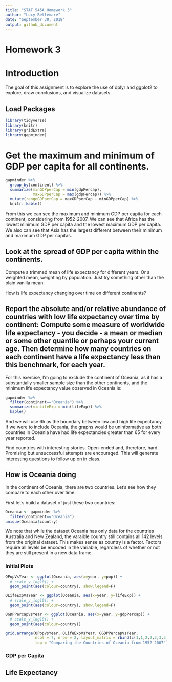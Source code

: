 ```yaml
---
title: "STAT 545A Homework 3"
author: "Lucy Bellemare"
date: "September 30, 2018"
output: github_document
---
```

# Homework 3

# Introduction

The goal of this assignment is to explore the use of dplyr and ggplot2 to explore, draw conclusions, and visualize datasets. 

## Load Packages

```r
library(tidyverse)
library(knitr)
library(gridExtra)
library(gapminder)
```

# Get the maximum and minimum of GDP per capita for all continents.

```r
gapminder %>% 
  group_by(continent) %>% 
  summarize(minGDPperCap = min(gdpPercap),
            maxGDPperCap = max(gdpPercap)) %>% 
  mutate(rangeGDPperCap = maxGDPperCap - minGDPperCap) %>% 
  knitr::kable()
```

From this we can see the maximum and minimum GDP per capita for each continent, considering from 1952-2007. We can see that Africa has the lowest minimum GDP per capita and the lowest maximum GDP per capita. We also can see that Asia has the largest different between their minimum and maximum GDP per capitas. 

## Look at the spread of GDP per capita within the continents.



Compute a trimmed mean of life expectancy for different years. Or a weighted mean, weighting by population. Just try something other than the plain vanilla mean.

How is life expectancy changing over time on different continents?

## Report the absolute and/or relative abundance of countries with low life expectancy over time by continent: Compute some measure of worldwide life expectancy - you decide - a mean or median or some other quantile or perhaps your current age. Then determine how many countries on each continent have a life expectancy less than this benchmark, for each year.

For this exercise, I'm going to exclude the continent of Oceania, as it has a substantially smaller sample size than the other continents, and the minimum life expectancy value observed in Oceania is:

```r
gapminder %>% 
  filter(continent=="Oceania") %>% 
  summarize(minLifeExp = min(lifeExp)) %>% 
  kable()
```

And we will use 65 as the boundary between low and high life expectancy. If we were to include Oceania, the graphs would be uninformative as both countries in Oceania have had life expectancies greater than 65 for every year reported. 

Find countries with interesting stories. Open-ended and, therefore, hard. Promising but unsuccessful attempts are encouraged. This will generate interesting questions to follow up on in class.

## How is Oceania doing

In the continent of Oceania, there are two countries. Let's see how they compare to each other over time.

First let's build a dataset of just these two countries:

```r
Oceania <- gapminder %>% 
  filter(continent=="Oceania")
unique(Oceania$country)
```

We note that while the dataset Oceania has only data for the countries Australia and New Zealand, the varaible country still contains all 142 levels from the original dataset. This makes sense as country is a factor. Factors require all levels be encoded in the variable, regardless of whether or not they are still present in a new data frame. 

### Initial Plots

```r
OPopVsYear <- ggplot(Oceania, aes(x=year, y=pop)) +
  # scale_y_log10() +
  geom_point(aes(colour=country), show.legend=F)

OLifeExpVsYear <- ggplot(Oceania, aes(x=year, y=lifeExp)) +
  # scale_y_log10() +
  geom_point(aes(colour=country), show.legend=F)

OGDPPercapVsYear <- ggplot(Oceania, aes(x=year, y=gdpPercap)) +
  # scale_y_log10() +
  geom_point(aes(colour=country))

grid.arrange(OPopVsYear, OLifeExpVsYear, OGDPPercapVsYear,
             ncol = 7, nrow = 2, layout_matrix = rbind(c(1,1,2,2,3,3,3), c(1,1,2,2,3,3,3)),
             top = "Comparing the Countries of Oceania from 1952-2007")
```

### GDP per Capita

## Life Expectancy
